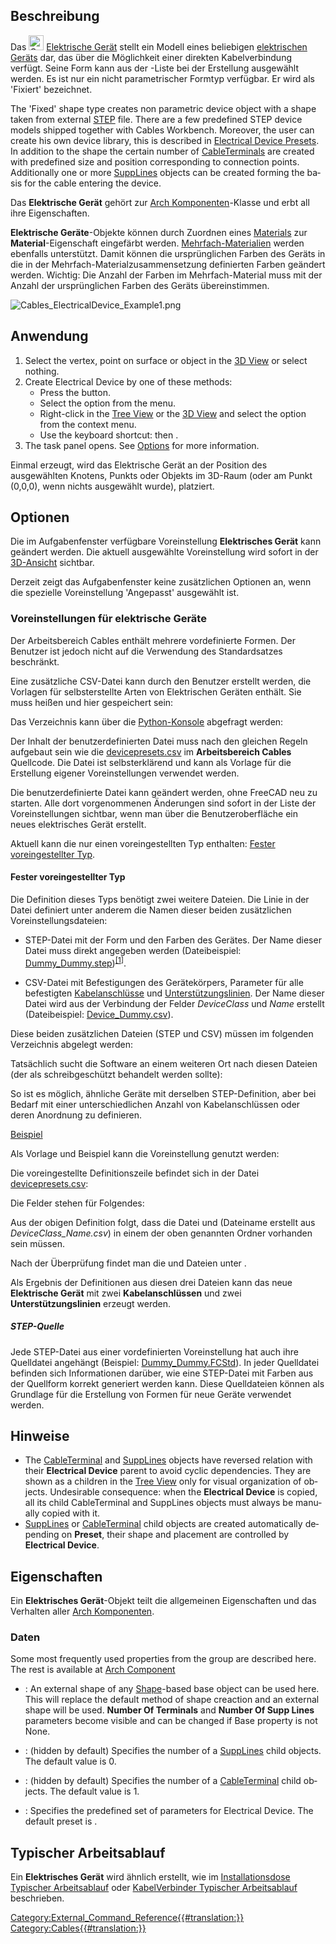 <languages/>

{{Docnav
|[[Cables_CableLightPoint/de|Lichtauslass]] 
|[[Cables_Material/de|Material]]
|[[Cables_Workbench|Cables]]
|IconL=Cables_CableLightPoint.svg
|IconR=Cables_Material.svg
|IconC=Cables_workbench_icon.svg
}}

{{GuiCommand/de
|Name=Cables ElectricalDevice
|Name/de=Cables Elektrisches Gerät
|MenuLocation=Cables → Elektrisches Gerät
|Workbenches=[[Cables_Workbench/de|Cables]]
|Shortcut={{KEY|C}} {{KEY|E}}
|Version=0.3.0
|SeeAlso=[[Cables_Cable/de|Cables Leitung]], [[Cables_CableBox/de|Cables Installationsdose]], [[Cables_CableTerminal/de|Cables Kabelanschluss]], [[Cables_SuppLines/de|Cables Unterstützungslinie]]
}}

<span id="Description"></span>
==Beschreibung==

Das [[Image:Cables_ElectricalDevice.svg|24px]] [[Cables_ElectricalDevice/de|Elektrische Gerät]] stellt ein Modell eines beliebigen  [https://en.wikipedia.org/wiki/Electrical_device elektrischen Geräts] dar, das über die Möglichkeit einer direkten Kabelverbindung verfügt. Seine Form kann aus der [[#Data|{{PropertyData|Voreinstellungen}}]]-Liste bei der Erstellung ausgewählt werden. Es ist nur ein nicht parametrischer Formtyp verfügbar. Er wird als 'Fixiert' bezeichnet.

<div lang="en" dir="ltr" class="mw-content-ltr">
The 'Fixed' shape type creates non parametric device object with a shape taken from external [https://en.wikipedia.org/wiki/ISO_10303 STEP] file. There are a few predefined STEP device models shipped together with Cables Workbench. Moreover, the user can create his own device library, this is described in [[#Electrical Device Presets|Electrical Device Presets]]. In addition to the shape the certain number of [[Cables_CableTerminal|CableTerminal]]s are created with predefined size and position corresponding to connection points. Additionally one or more [[Cables_SuppLines|SuppLines]] objects can be created forming the basis for the cable entering the device.
</div>

Das '''Elektrische Gerät''' gehört zur  [[Arch_Component/de|Arch Komponenten]]-Klasse und erbt all ihre Eigenschaften.

'''Elektrische Geräte'''-Objekte können durch Zuordnen eines [[Arch_SetMaterial/de|Materials]] zur  '''Material'''-Eigenschaft eingefärbt werden. [[Arch_MultiMaterial/de|Mehrfach-Materialien]] werden ebenfalls unterstützt. Damit können die ursprünglichen Farben des Geräts in die in der Mehrfach-Materialzusammensetzung definierten Farben geändert werden. Wichtig: Die Anzahl der Farben im Mehrfach-Material muss mit der Anzahl der ursprünglichen Farben des Geräts übereinstimmen.

[[File:Cables_ElectricalDevice_Example1.png]]
{{Caption|Beispiel eines Elektrischen Gerätes  (Miniatur-Leistungsschalter 1-polig):<br/>Es gibt zwei rote [[Cables_CableTerminal/de| Kabelanschlüsse]], positioniert auf beiden Seiten des Gerätegehäuses.}}

<span id="Usage"></span>
==Anwendung==

<div lang="en" dir="ltr" class="mw-content-ltr">
# Select the vertex, point on surface or object in the [[3D_View|3D View]] or select nothing.
# Create Electrical Device by one of these methods:
#* Press the {{Button|[[Image:Cables_ElectricalDevice.svg|16px]] [[Cables_ElectricalDevice|Electrical Device]]}} button.
#* Select the {{MenuCommand|Cables → [[Image:Cables_ElectricalDevice.svg|16px]] Electrical Device}} option from the menu.
#* Right-click in the [[Tree_View|Tree View]] or the [[3D_View|3D View]] and select the {{MenuCommand|Cables → [[Image:Cables_ElectricalDevice.svg|16px]] Electrical Device}} option from the context menu.
#* Use the keyboard shortcut: {{KEY|C}} then {{KEY|E}}.
# The {{MenuCommand|Electrical Device}} task panel opens. See [[#Options|Options]] for more information.
</div>

Einmal erzeugt, wird das Elektrische Gerät an der Position des ausgewählten Knotens, Punkts oder Objekts im 3D-Raum (oder am Punkt (0,0,0), wenn nichts ausgewählt wurde), platziert.

<span id="Options"></span>
==Optionen==

Die im Aufgabenfenster verfügbare Voreinstellung '''Elektrisches Gerät''' kann geändert werden. Die aktuell ausgewählte Voreinstellung wird sofort in der  [[3D_View/de|3D-Ansicht]] sichtbar.

Derzeit zeigt das Aufgabenfenster keine zusätzlichen Optionen an, wenn die spezielle Voreinstellung 'Angepasst' ausgewählt ist.

<span id="Electrical_Device_Presets"></span>
===Voreinstellungen für elektrische Geräte===

Der Arbeitsbereich Cables enthält mehrere vordefinierte Formen. Der Benutzer ist jedoch nicht auf die Verwendung des Standardsatzes beschränkt.

Eine zusätzliche CSV-Datei kann durch den Benutzer erstellt werden, die Vorlagen für selbsterstellte Arten von Elektrischen Geräten enthält. Sie muss {{FileName|devicepresets.csv}} heißen und hier gespeichert sein:

{{Code|lang=text|code=
$FREECAD_USER_DIR/Cables/
}}

Das Verzeichnis {{incode|$FREECAD_USER_DIR}} kann über die [[Python_Console/de|Python-Konsole]] abgefragt werden:

{{Code|code=
FreeCAD.getUserAppDataDir()
}}

Der Inhalt der benutzerdefinierten  {{FileName|devicepresets.csv}} Datei muss nach den gleichen Regeln aufgebaut sein wie die  [https://github.com/sargo-devel/Cables/blob/master/freecad/cables/resources/presets/devicepresets.csv devicepresets.csv] im '''Arbeitsbereich Cables''' Quellcode. Die Datei ist selbsterklärend und kann als Vorlage für die Erstellung eigener Voreinstellungen verwendet werden.

Die benutzerdefinierte Datei {{FileName|devicepresets.csv}} kann geändert werden, ohne FreeCAD neu zu starten. Alle dort vorgenommenen Änderungen sind sofort in der Liste der Voreinstellungen sichtbar, wenn man über die Benutzeroberfläche ein neues elektrisches Gerät erstellt.

Aktuell kann die  {{FileName|devicepresets.csv}} nur einen voreingestellten Typ enthalten: [[#Fixed PresetType|Fester voreingestellter Typ]].

<span id="Fixed_PresetType"></span>
====Fester voreingestellter Typ====

Die Definition dieses Typs benötigt zwei weitere Dateien. Die Linie in der Datei  {{FileName|devicepresets.csv}} definiert unter anderem die Namen dieser beiden zusätzlichen Voreinstellungsdateien:
* STEP-Datei mit der Form und den Farben des Gerätes. Der Name dieser Datei muss direkt angegeben werden (Dateibeispiel: [https://github.com/sargo-devel/Cables/blob/master/freecad/cables/resources/presets/lib/Dummy_Dummy.step Dummy_Dummy.step])<sup>[[#STEP_Source|[1]]]</sup>.

* CSV-Datei mit Befestigungen des Gerätekörpers, Parameter für alle befestigten  [[Cables_CableTerminal/de|Kabelanschlüsse]] und [[Cables_SuppLines/de|Unterstützungslinien]]. Der Name dieser Datei wird aus der Verbindung der Felder ''DeviceClass'' und ''Name'' erstellt (Dateibeispiel: [https://github.com/sargo-devel/Cables/blob/master/freecad/cables/resources/presets/lib/Device_Dummy.csv Device_Dummy.csv]).

Diese beiden zusätzlichen Dateien (STEP und CSV) müssen im folgenden Verzeichnis abgelegt werden:

{{Code|lang=text|code=
$FREECAD_USER_DIR/Cables/lib
}}

Tatsächlich sucht die Software an einem weiteren Ort nach diesen Dateien (der als schreibgeschützt behandelt werden sollte):

{{Code|lang=text|code=
$FREECAD_USER_DIR/Mod/Cables/freecad/cables/resources/presets/lib/
}}

So ist es möglich, ähnliche Geräte mit derselben STEP-Definition, aber bei Bedarf mit einer unterschiedlichen Anzahl von Kabelanschlüssen oder deren Anordnung zu definieren.

<u>Beispiel</u>

Als Vorlage und Beispiel kann die Voreinstellung {{Value|Device_Dummy}} genutzt werden:

Die voreingestellte Definitionszeile befindet sich in der Datei [https://github.com/sargo-devel/Cables/blob/master/freecad/cables/resources/presets/devicepresets.csv devicepresets.csv]:

{{Code|lang=csv|code=Dummy,Fixed,Device,Dummy_Dummy.step,2,2}}

Die Felder stehen für Folgendes:

{{Code|lang=csv|code=Name,Fixed,DeviceClass,StepFileName,NrOfTerminals,NrOfSuppLines}}

Aus der obigen Definition folgt, dass die Datei  {{FileName|Dummy_Dummy.step}} und {{FileName|Device_Dummy.csv}} (Dateiname erstellt aus ''DeviceClass_Name.csv'') in einem der oben genannten Ordner vorhanden sein müssen.

Nach der Überprüfung findet man die  {{FileName|Dummy_Dummy.step}} und {{FileName|Device_Dummy.csv}} Dateien unter  {{incode|$FREECAD_USER_DIR/Mod/Cables/freecad/cables/resources/presets/lib/}}.

Als Ergebnis der Definitionen aus diesen drei Dateien kann das neue '''Elektrische Gerät''' mit zwei '''Kabelanschlüssen''' und zwei '''Unterstützungslinien''' erzeugt werden. 

<span id="STEP_Source"></span>
=====STEP-Quelle=====

Jede STEP-Datei aus einer vordefinierten Voreinstellung hat auch ihre Quelldatei angehängt (Beispiel: [https://github.com/sargo-devel/Cables/blob/master/freecad/cables/resources/presets/lib/Dummy_Dummy.FCStd Dummy_Dummy.FCStd]). In jeder Quelldatei befinden sich Informationen darüber, wie eine STEP-Datei mit Farben aus der Quellform korrekt generiert werden kann. Diese Quelldateien können als Grundlage für die Erstellung von Formen für neue Geräte verwendet werden.

<span id="Notes"></span>
==Hinweise==

<div lang="en" dir="ltr" class="mw-content-ltr">
* The [[Cables_CableTerminal|CableTerminal]] and [[Cables_SuppLines|SuppLines]] objects have reversed relation with their '''Electrical Device''' parent to avoid cyclic dependencies. They are shown as a children in the [[Tree_View|Tree View]] only for visual organization of objects. Undesirable consequence: when the '''Electrical Device''' is copied, all its child CableTerminal and SuppLines objects must always be manually copied with it.
* [[Cables_SuppLines|SuppLines]] or [[Cables_CableTerminal|CableTerminal]] child objects are created automatically depending on '''Preset''', their shape and placement are controlled by '''Electrical Device'''.
</div>

<span id="Properties"></span>
==Eigenschaften==

Ein '''Elektrisches Gerät'''-Objekt teilt die allgemeinen Eigenschaften und das Verhalten aller [[Arch_Component/de|Arch Komponenten]].

<span id="Data"></span>
===Daten===

<div lang="en" dir="ltr" class="mw-content-ltr">
{{TitleProperty|Component}}
</div>

<div lang="en" dir="ltr" class="mw-content-ltr">
Some most frequently used properties from the group are described here. The rest is available at [[Arch_Component#Data|Arch Component]]
</div>

<div lang="en" dir="ltr" class="mw-content-ltr">
* {{PropertyData|Base|Link}}: An external shape of any [[Part_Workbench|Shape]]-based base object can be used here. This will replace the default method of shape creaction and an external shape will be used. '''Number Of Terminals''' and '''Number Of Supp Lines''' parameters become visible and can be changed if Base property is not None.
</div>

<div lang="en" dir="ltr" class="mw-content-ltr">
{{TitleProperty|Electrical Device}}
</div>

<div lang="en" dir="ltr" class="mw-content-ltr">
* {{PropertyData|Number Of Supp Lines|Integer}}: (hidden by default) Specifies the number of a [[Cables_SuppLines|SuppLines]] child objects. The default value is 0.
* {{PropertyData|Number Of Terminals|Integer}}: (hidden by default) Specifies the number of a [[Cables_CableTerminal|CableTerminal]] child objects. The default value is 1.
* {{PropertyData|Preset|Enumeration}}: Specifies the predefined set of parameters for Electrical Device. The default preset is {{Value|MCB_1-Pole}}.
</div>

<span id="Typical_workflow"></span>
==Typischer Arbeitsablauf==

Ein '''Elektrisches Gerät''' wird ähnlich erstellt, wie im [[Cables_CableBox/de#Typical workflow| Installationsdose Typischer Arbeitsablauf]] oder [[Cables_CableConnector/de#Typical workflow| KabelVerbinder Typischer Arbeitsablauf]] beschrieben.


{{Docnav
|[[Cables_CableLightPoint/de|Lichtauslass]] 
|[[Cables_Material/de|Material]]
|[[Cables_Workbench|Cables]]
|IconL=Cables_CableLightPoint.svg
|IconR=Cables_Material.svg
|IconC=Cables_workbench_icon.svg
}}

[[Category:External_Command_Reference{{#translation:}}]]
[[Category:Cables{{#translation:}}]]